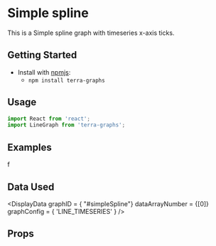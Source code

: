 
# Simple spline

This is a Simple spline graph with timeseries x-axis ticks.

## Getting Started

- Install with [npmjs](https://www.npmjs.com):
  - `npm install terra-graphs`

## Usage

```jsx
import React from 'react';
import LineGraph from 'terra-graphs';
```
## Examples
<LineGraph />f

## Data Used
<DisplayData graphID = { "#simpleSpline"} dataArrayNumber = {[0]} graphConfig = { 'LINE_TIMESERIES' } />

## Props
<PropsTable />